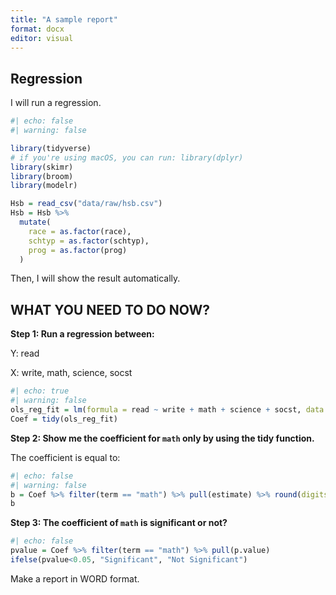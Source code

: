 ```yaml
---
title: "A sample report"
format: docx
editor: visual
---
```


## Regression

I will run a regression.

```r
#| echo: false
#| warning: false

library(tidyverse) 
# if you're using macOS, you can run: library(dplyr)
library(skimr)
library(broom)
library(modelr)

Hsb = read_csv("data/raw/hsb.csv")
Hsb = Hsb %>% 
  mutate(
    race = as.factor(race),
    schtyp = as.factor(schtyp),
    prog = as.factor(prog)
  )


```

Then, I will show the result automatically.

##  WHAT YOU NEED TO DO NOW?

**Step 1: Run a regression between:**

Y: read

X: write, math, science, socst

```r
#| echo: true
#| warning: false
ols_reg_fit = lm(formula = read ~ write + math + science + socst, data = Hsb)
Coef = tidy(ols_reg_fit)
```

**Step 2: Show me the coefficient for `math` only by using the tidy function.**

The coefficient is equal to:

```r
#| echo: false
#| warning: false
b = Coef %>% filter(term == "math") %>% pull(estimate) %>% round(digits = 3)
b
```

**Step 3: The coefficient of `math` is significant or not?**

```r
#| echo: false
pvalue = Coef %>% filter(term == "math") %>% pull(p.value)
ifelse(pvalue<0.05, "Significant", "Not Significant")
```

Make a report in WORD format.
